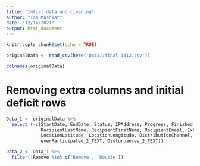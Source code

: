 ```yaml
---
title: "Intial data and cleaning"
author: "Tom Mushkat"
date: "12/14/2021"
output: html_document
---
```


```r
knitr::opts_chunk$set(echo = TRUE)
```

```r

originalData <- read_csv(here('Data//final 1312.csv'))

colnames(originalData)
```

# Removing extra columns and initial deficit rows

```r

Data_1 <- originalData %>% 
  select (-c(StartDate, EndDate, Status, IPAddress, Progress, Finished,
             RecipientLastName, RecipientFirstName, RecipientEmail, ExternalReference,
             LocationLatitude, LocationLongitude, DistributionChannel, UserLanguage, drivingLicense, Q73,
             everParticipated_2_TEXT, Disturbances_2_TEXT))

Data_2 <- Data_1 %>% 
  filter(!Remove %in% c('Remove', 'Double'))
```


  
